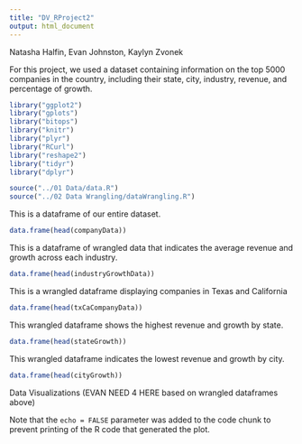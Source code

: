 ```yaml
---
title: "DV_RProject2"
output: html_document
---
```


Natasha Halfin, Evan Johnston, Kaylyn Zvonek

For this project, we used a dataset containing information on the top 5000 companies in the country, including their state, city, industry, revenue, and percentage of growth.

```r
library("ggplot2")
library("gplots")
library("bitops")
library("knitr")
library("plyr")
library("RCurl")
library("reshape2")
library("tidyr")
library("dplyr")


```

```r
source("../01 Data/data.R")
source("../02 Data Wrangling/dataWrangling.R")
```

This is a dataframe of our entire dataset.

```r
data.frame(head(companyData))
```


This is a dataframe of wrangled data that indicates the average revenue and growth across each industry.
```r
data.frame(head(industryGrowthData))
```

This is a wrangled dataframe displaying companies in Texas and California
```r
data.frame(head(txCaCompanyData))
```

This wrangled dataframe shows the highest revenue and growth by state.
```r
data.frame(head(stateGrowth))
```
This wrangled dataframe indicates the lowest revenue and growth by city.
```r
data.frame(head(cityGrowth))
```
Data Visualizations (EVAN NEED 4 HERE based on wrangled dataframes above)


Note that the `echo = FALSE` parameter was added to the code chunk to prevent printing of the R code that generated the plot.
